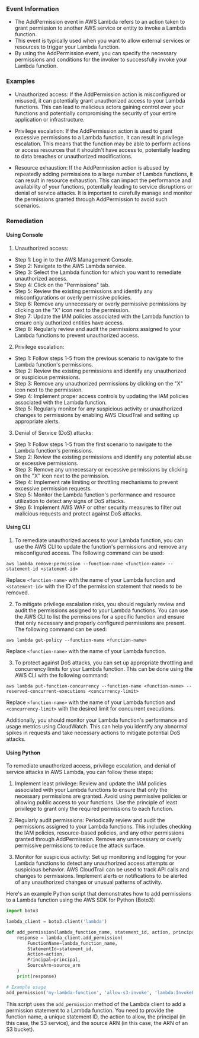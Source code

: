 
### Event Information

- The AddPermission event in AWS Lambda refers to an action taken to grant permission to another AWS service or entity to invoke a Lambda function.
- This event is typically used when you want to allow external services or resources to trigger your Lambda function.
- By using the AddPermission event, you can specify the necessary permissions and conditions for the invoker to successfully invoke your Lambda function.


### Examples

- Unauthorized access: If the AddPermission action is misconfigured or misused, it can potentially grant unauthorized access to your Lambda functions. This can lead to malicious actors gaining control over your functions and potentially compromising the security of your entire application or infrastructure.

- Privilege escalation: If the AddPermission action is used to grant excessive permissions to a Lambda function, it can result in privilege escalation. This means that the function may be able to perform actions or access resources that it shouldn't have access to, potentially leading to data breaches or unauthorized modifications.

- Resource exhaustion: If the AddPermission action is abused by repeatedly adding permissions to a large number of Lambda functions, it can result in resource exhaustion. This can impact the performance and availability of your functions, potentially leading to service disruptions or denial of service attacks. It is important to carefully manage and monitor the permissions granted through AddPermission to avoid such scenarios.

### Remediation

#### Using Console

1. Unauthorized access:
- Step 1: Log in to the AWS Management Console.
- Step 2: Navigate to the AWS Lambda service.
- Step 3: Select the Lambda function for which you want to remediate unauthorized access.
- Step 4: Click on the "Permissions" tab.
- Step 5: Review the existing permissions and identify any misconfigurations or overly permissive policies.
- Step 6: Remove any unnecessary or overly permissive permissions by clicking on the "X" icon next to the permission.
- Step 7: Update the IAM policies associated with the Lambda function to ensure only authorized entities have access.
- Step 8: Regularly review and audit the permissions assigned to your Lambda functions to prevent unauthorized access.

2. Privilege escalation:
- Step 1: Follow steps 1-5 from the previous scenario to navigate to the Lambda function's permissions.
- Step 2: Review the existing permissions and identify any unauthorized or suspicious permissions.
- Step 3: Remove any unauthorized permissions by clicking on the "X" icon next to the permission.
- Step 4: Implement proper access controls by updating the IAM policies associated with the Lambda function.
- Step 5: Regularly monitor for any suspicious activity or unauthorized changes to permissions by enabling AWS CloudTrail and setting up appropriate alerts.

3. Denial of Service (DoS) attacks:
- Step 1: Follow steps 1-5 from the first scenario to navigate to the Lambda function's permissions.
- Step 2: Review the existing permissions and identify any potential abuse or excessive permissions.
- Step 3: Remove any unnecessary or excessive permissions by clicking on the "X" icon next to the permission.
- Step 4: Implement rate limiting or throttling mechanisms to prevent excessive permission requests.
- Step 5: Monitor the Lambda function's performance and resource utilization to detect any signs of DoS attacks.
- Step 6: Implement AWS WAF or other security measures to filter out malicious requests and protect against DoS attacks.

#### Using CLI

1. To remediate unauthorized access to your Lambda function, you can use the AWS CLI to update the function's permissions and remove any misconfigured access. The following command can be used:

```
aws lambda remove-permission --function-name <function-name> --statement-id <statement-id>
```

Replace `<function-name>` with the name of your Lambda function and `<statement-id>` with the ID of the permission statement that needs to be removed.

2. To mitigate privilege escalation risks, you should regularly review and audit the permissions assigned to your Lambda functions. You can use the AWS CLI to list the permissions for a specific function and ensure that only necessary and properly configured permissions are present. The following command can be used:

```
aws lambda get-policy --function-name <function-name>
```

Replace `<function-name>` with the name of your Lambda function.

3. To protect against DoS attacks, you can set up appropriate throttling and concurrency limits for your Lambda function. This can be done using the AWS CLI with the following command:

```
aws lambda put-function-concurrency --function-name <function-name> --reserved-concurrent-executions <concurrency-limit>
```

Replace `<function-name>` with the name of your Lambda function and `<concurrency-limit>` with the desired limit for concurrent executions.

Additionally, you should monitor your Lambda function's performance and usage metrics using CloudWatch. This can help you identify any abnormal spikes in requests and take necessary actions to mitigate potential DoS attacks.

#### Using Python

To remediate unauthorized access, privilege escalation, and denial of service attacks in AWS Lambda, you can follow these steps:

1. Implement least privilege: Review and update the IAM policies associated with your Lambda functions to ensure that only the necessary permissions are granted. Avoid using permissive policies or allowing public access to your functions. Use the principle of least privilege to grant only the required permissions to each function.

2. Regularly audit permissions: Periodically review and audit the permissions assigned to your Lambda functions. This includes checking the IAM policies, resource-based policies, and any other permissions granted through AddPermission. Remove any unnecessary or overly permissive permissions to reduce the attack surface.

3. Monitor for suspicious activity: Set up monitoring and logging for your Lambda functions to detect any unauthorized access attempts or suspicious behavior. AWS CloudTrail can be used to track API calls and changes to permissions. Implement alerts or notifications to be alerted of any unauthorized changes or unusual patterns of activity.

Here's an example Python script that demonstrates how to add permissions to a Lambda function using the AWS SDK for Python (Boto3):

```python
import boto3

lambda_client = boto3.client('lambda')

def add_permission(lambda_function_name, statement_id, action, principal, source_arn):
    response = lambda_client.add_permission(
        FunctionName=lambda_function_name,
        StatementId=statement_id,
        Action=action,
        Principal=principal,
        SourceArn=source_arn
    )
    print(response)

# Example usage
add_permission('my-lambda-function', 'allow-s3-invoke', 'lambda:InvokeFunction', 's3.amazonaws.com', 'arn:aws:s3:::my-bucket')
```

This script uses the `add_permission` method of the Lambda client to add a permission statement to a Lambda function. You need to provide the function name, a unique statement ID, the action to allow, the principal (in this case, the S3 service), and the source ARN (in this case, the ARN of an S3 bucket).

